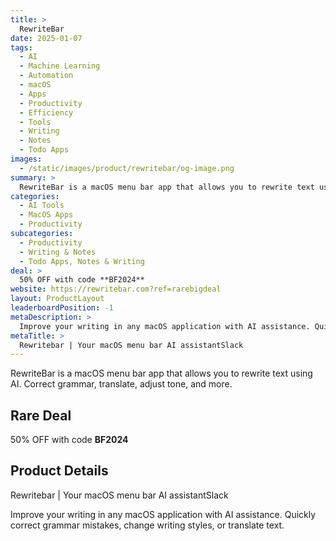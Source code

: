 ```yaml
---
title: >
  RewriteBar
date: 2025-01-07
tags:
  - AI
  - Machine Learning
  - Automation
  - macOS
  - Apps
  - Productivity
  - Efficiency
  - Tools
  - Writing
  - Notes
  - Todo Apps
images:
  - /static/images/product/rewritebar/og-image.png
summary: >
  RewriteBar is a macOS menu bar app that allows you to rewrite text using AI. Correct grammar, translate, adjust tone, and more.
categories:
  - AI Tools
  - MacOS Apps
  - Productivity
subcategories:
  - Productivity
  - Writing & Notes
  - Todo Apps, Notes & Writing
deal: >
  50% OFF with code **BF2024**
website: https://rewritebar.com?ref=rarebigdeal
layout: ProductLayout
leaderboardPosition: -1
metaDescription: >
  Improve your writing in any macOS application with AI assistance. Quickly correct grammar mistakes, change writing styles, or translate text.
metaTitle: >
  Rewritebar | Your macOS menu bar AI assistantSlack
---
```

RewriteBar is a macOS menu bar app that allows you to rewrite text using AI. Correct grammar, translate, adjust tone, and more.

## Rare Deal

50% OFF with code **BF2024**

## Product Details

Rewritebar | Your macOS menu bar AI assistantSlack

Improve your writing in any macOS application with AI assistance. Quickly correct grammar mistakes, change writing styles, or translate text.
